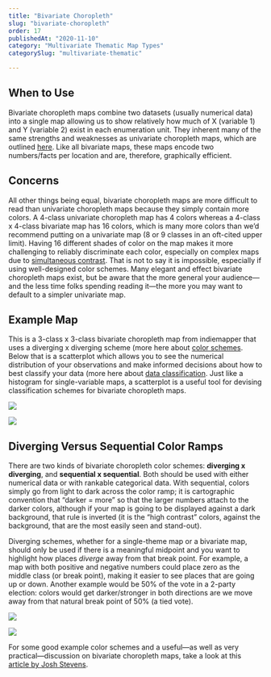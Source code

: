 ```yaml
---
title: "Bivariate Choropleth"
slug: "bivariate-choropleth"
order: 17
publishedAt: "2020-11-10"
category: "Multivariate Thematic Map Types"
categorySlug: "multivariate-thematic"

---
```

## When to Use

Bivariate choropleth maps combine two datasets (usually numerical data) into a single map allowing us to show relatively how much of X (variable 1) and Y (variable 2) exist in each enumeration unit. They inherent many of the same strengths and weaknesses as univariate choropleth maps, which are outlined [here](http://www.axismaps.com.s3-website-us-east-1.amazonaws.com/guide/univariate/choropleth). Like all bivariate maps, these maps encode two numbers/facts per location and are, therefore, graphically efficient.

## Concerns

All other things being equal, bivariate choropleth maps are more difficult to read than univariate choropleth maps because they simply contain more colors. A 4-class univariate choropleth map has 4 colors whereas a 4-class x 4-class bivariate map has 16 colors, which is many more colors than we’d recommend putting on a univariate map (8 or 9 classes in an oft-cited upper limit). Having 16 different shades of color on the map makes it more challenging to reliably discriminate each color, especially on complex maps due to [simultaneous contrast](http://en.wikipedia.org/wiki/Contrast_effect). That is not to say it is impossible, especially if using well-designed color schemes. Many elegant and effect bivariate choropleth maps exist, but be aware that the more general your audience—and the less time folks spending reading it—the more you may want to default to a simpler univariate map.

## Example Map

This is a 3-class x 3-class bivariate choropleth map from indiemapper that uses a diverging x diverging scheme (more here about [color schemes](http://www.axismaps.com.s3-website-us-east-1.amazonaws.com/guide/using-colors-on-maps). Below that is a scatterplot which allows you to see the numerical distribution of your observations and make informed decisions about how to best classify your data (more here about [data classification](http://www.axismaps.com.s3-website-us-east-1.amazonaws.com/guide/data/data-classification). Just like a histogram for single-variable maps, a scatterplot is a useful tool for devising classification schemes for bivariate choropleth maps.

![](/images/guide/bivariate_choroMAP.jpeg)

![](/images/guide/bivariate_classed_scatter.png)

## Diverging Versus Sequential Color Ramps

There are two kinds of bivariate choropleth color schemes: **diverging x diverging**, and **sequential x sequential**. Both should be used with either numerical data or with rankable categorical data. With sequential, colors simply go from light to dark across the color ramp; it is cartographic convention that “darker = more” so that the larger numbers attach to the darker colors, although if your map is going to be displayed against a dark background, that rule is inverted (it is the “high contrast” colors, against the background, that are the most easily seen and stand-out).

Diverging schemes, whether for a single-theme map or a bivariate map, should only be used if there is a meaningful midpoint and you want to highlight how places _diverge_ away from that break point. For example, a map with both positive and negative numbers could place zero as the middle class (or break point), making it easier to see places that are going up or down. Another example would be 50% of the vote in a 2-party election: colors would get darker/stronger in both directions are we move away from that natural break point of 50% (a tied vote).

![](/images/guide/seqxseq.png)

![](/images/guide/divxdiv.png)

For some good example color schemes and a useful—as well as very practical—discussion on bivariate choropleth maps, take a look at this [article by Josh Stevens](http://www.joshuastevens.net/cartography/make-a-bivariate-choropleth-map/).
